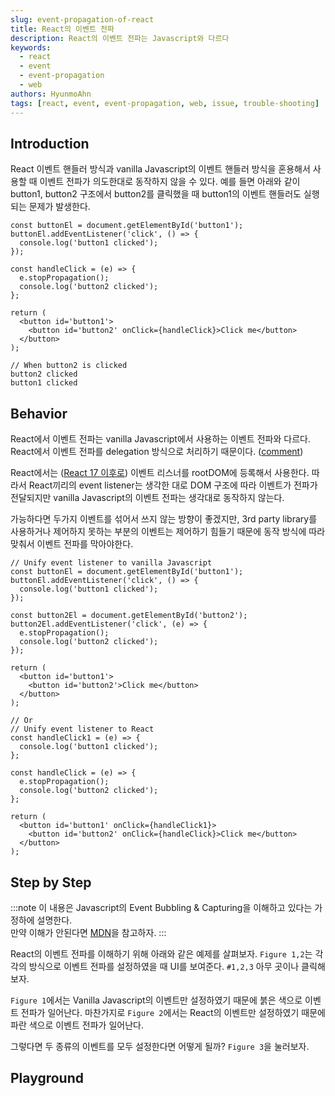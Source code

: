 ```yaml
---
slug: event-propagation-of-react
title: React의 이벤트 전파
description: React의 이벤트 전파는 Javascript와 다르다
keywords:
  - react
  - event
  - event-propagation
  - web
authors: HyunmoAhn
tags: [react, event, event-propagation, web, issue, trouble-shooting]
---
```




## Introduction
React 이벤트 핸들러 방식과 vanilla Javascript의 이벤트 핸들러 방식을 혼용해서 사용할 때 이벤트 전파가 의도한대로 동작하지 않을 수 있다.
예를 들면 아래와 같이 button1, button2 구조에서 button2를 클릭했을 때 button1의 이벤트 핸들러도 실행되는 문제가 발생한다.

```tsx
const buttonEl = document.getElementById('button1');
buttonEl.addEventListener('click', () => {
  console.log('button1 clicked');
});

const handleClick = (e) => {
  e.stopPropagation();
  console.log('button2 clicked');
};

return (
  <button id='button1'>
    <button id='button2' onClick={handleClick}>Click me</button>
  </button>
);
```

```
// When button2 is clicked
button2 clicked
button1 clicked
```

## Behavior

React에서 이벤트 전파는 vanilla Javascript에서 사용하는 이벤트 전파와 다르다.
React에서 이벤트 전파를 delegation 방식으로 처리하기 때문이다. ([comment](https://github.com/facebook/react/issues/13635))

React에서는 ([React 17 이후로](https://legacy.reactjs.org/blog/2020/10/20/react-v17.html#changes-to-event-delegation)) 이벤트 리스너를 rootDOM에 등록해서 사용한다.
따라서 React끼리의 event listener는 생각한 대로 DOM 구조에 따라 이벤트가 전파가 전달되지만 vanilla Javascript의 이벤트 전파는 생각대로 동작하지 않는다.

가능하다면 두가지 이벤트를 섞어서 쓰지 않는 방향이 좋겠지만, 3rd party library를 사용하거나 제어하지 못하는 부분의 이벤트는 제어하기 힘들기 때문에 동작 방식에 따라 맞춰서 이벤트 전파를 막아야한다.

```tsx
// Unify event listener to vanilla Javascript
const buttonEl = document.getElementById('button1');
buttonEl.addEventListener('click', () => {
  console.log('button1 clicked');
});

const button2El = document.getElementById('button2');
button2El.addEventListener('click', (e) => {
  e.stopPropagation();
  console.log('button2 clicked');
});

return (
  <button id='button1'>
    <button id='button2'>Click me</button>
  </button>
);

// Or
// Unify event listener to React
const handleClick1 = (e) => {
  console.log('button1 clicked');
};

const handleClick = (e) => {
  e.stopPropagation();
  console.log('button2 clicked');
};

return (
  <button id='button1' onClick={handleClick1}>
    <button id='button2' onClick={handleClick}>Click me</button>
  </button>
);
```
<!--truncate-->

## Step by Step

:::note
이 내용은 Javascript의 Event Bubbling & Capturing을 이해하고 있다는 가정하에 설명한다. <br/>
만약 이해가 안된다면 [MDN](https://developer.mozilla.org/ko/docs/Learn/JavaScript/Building_blocks/Event_bubbling)을 참고하자.
:::

React의 이벤트 전파를 이해하기 위해 아래와 같은 예제를 살펴보자.
`Figure 1,2`는 각각의 방식으로 이벤트 전파를 설정하였을 때 UI를 보여준다. `#1,2,3` 아무 곳이나 클릭해보자.


<BasicEventPlayground />

`Figure 1`에서는 Vanilla Javascript의 이벤트만 설정하였기 때문에 붉은 색으로 이벤트 전파가 일어난다.
마찬가지로 `Figure 2`에서는 React의 이벤트만 설정하였기 때문에 파란 색으로 이벤트 전파가 일어난다.

그렇다면 두 종류의 이벤트를 모두 설정한다면 어떻게 될까? `Figure 3`을 눌러보자.

<BothEventPlayground />

<Figure index={2} title="#3 React Stop Propagation (Click It!)" >
  <EventPlayground label={'#1'} reset>
    <EventPlayground label={'#2'} >
      <EventPlayground label={'#3'} reactStopBubble/>
    </EventPlayground>
  </EventPlayground>
</Figure>

<Figure index={3} title="#3 Vanilla Stop Propagation (Click It!)" >
  <EventPlayground label={'#1'} reset>
    <EventPlayground label={'#2'} >
      <EventPlayground label={'#3'} vanillaStopBubble/>
    </EventPlayground>
  </EventPlayground>
</Figure>

## Playground


